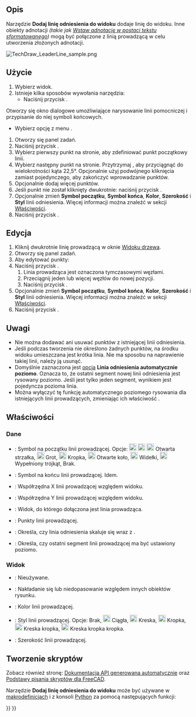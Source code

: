 <languages/>

{{Docnav/pl
|[[TechDraw_Annotation/pl|Wstaw adnotację]]
|[[TechDraw_RichTextAnnotation/pl|Wstaw adnotację w postaci tekstu sformatowanego]]
|[[TechDraw_Workbench/pl|środowisko pracy Rysunek Techniczny]]
|IconL=TechDraw_Annotation.svg
|IconR=TechDraw_RichTextAnnotation.svg
|IconC=Workbench_TechDraw.svg
}}

{{GuiCommand/pl
|Name=TechDraw LeaderLine
|Name/pl=Rysunek Techniczny: Dodaj linię odniesienia do widoku
|MenuLocation=Rysunek Techniczny → Dodaj linie → Dodaj linię odniesienia do widoku
|Workbenches=[[TechDraw_Workbench/pl|Rysunek Techniczny]]
|Version=0.19
|SeeAlso=[[TechDraw_RichTextAnnotation/pl|Wstaw adnotację w postaci tekstu sformatowanego]], [[TechDraw_WeldSymbol/pl|Dodaj informacje spawalnicze do linii odniesienia]]
}}

<span id="Description"></span>
==Opis==

Narzędzie '''Dodaj linię odniesienia do widoku''' dodaje linię do widoku. Inne obiekty adnotacji ''(takie jak [[TechDraw_RichTextAnnotation/pl|Wstaw adnotację w postaci tekstu sformatowanego]])'' mogą być połączone z linią prowadzącą w celu utworzenia złożonych adnotacji. 

[[Image:TechDraw_LeaderLine_sample.png]]
{{Caption|Linia pomocnicza dodana do Widoku.}}

<span id="Usage_create"></span>
==Użycie==

# Wybierz widok.
# Istnieje kilka sposobów wywołania narzędzia:
#* Naciśnij przycisk {{Button|[[Image:TechDraw_LeaderLine.svg|16px]] Dodaj linię odniesienia do widoku}}.
Otworzy się okno dialogowe umożliwiające narysowanie linii pomocniczej i przypisanie do niej symboli końcowych.
* Wybierz opcję z menu {{MenuCommand|Rysunek Techniczny → Dodaj linie → [[Image:TechDraw_LeaderLine.svg|16px]]. Dodaj linię prowadzącą do widoku}}.
# Otworzy się panel zadań.
# Naciśnij przycisk {{Button|Wybierz punkty}}.
# Wybierz pierwszy punkt na stronie, aby zdefiniować punkt początkowy linii.
# Wybierz następny punkt na stronie. Przytrzymaj {{KEY|Ctrl}}, aby przyciągnąć do wielokrotności kąta 22,5°. Opcjonalnie użyj podwójnego kliknięcia zamiast pojedynczego, aby zakończyć wprowadzanie punktów.
# Opcjonalnie dodaj więcej punktów.
# Jeśli punkt nie został kliknięty dwukrotnie: naciśnij przycisk {{Button|Zapisz punkty}}.
# Opcjonalnie zmień '''Symbol początku''', '''Symbol końca''', '''Kolor''', '''Szerokość''' i '''Styl''' linii odniesienia. Więcej informacji można znaleźć w sekcji [[#Właściwości|Właściwości]].
# Naciśnij przycisk {{Button|OK}}.

<span id="Usage_edit"></span>
==Edycja==

# Kliknij dwukrotnie linię prowadzącą w oknie [[Tree_view|Widoku drzewa]].
# Otworzy się panel zadań.
# Aby edytować punkty:
# Naciśnij przycisk {{Button|Edytuj punkty}}.
## Linia prowadząca jest oznaczona tymczasowymi węzłami.
## Przeciągnij jeden lub więcej węzłów do nowej pozycji.
## Naciśnij przycisk {{Button|Zapisz zmiany}}.
# Opcjonalnie zmień '''Symbol początku''', '''Symbol końca''', '''Kolor''', '''Szerokość''' i '''Styl''' linii odniesienia. Więcej informacji można znaleźć w sekcji [[#Właściwości|Właściwości]].
# Naciśnij przycisk {{Button|OK}}.

<span id="Notes"></span>
==Uwagi== 

* Nie można dodawać ani usuwać punktów z istniejącej linii odniesienia.
* Jeśli podczas tworzenia nie określono żadnych punktów, na środku widoku umieszczana jest krótka linia. Nie ma sposobu na naprawienie takiej linii, należy ją usunąć.
* Domyślnie zaznaczona jest [[TechDraw_Preferences/pl#Adnotacje|opcja]] '''Linia odniesienia automatycznie poziomo'''. Oznacza to, że ostatni segment nowej linii odniesienia jest rysowany poziomo. Jeśli jest tylko jeden segment, wynikiem jest pojedyncza pozioma linia.
* Można wyłączyć tę funkcję automatycznego poziomego rysowania dla istniejących linii prowadzących, zmieniając ich właściwość {{PropertyData|Auto Poziom}}.

<span id="Properties"></span>
==Właściwości==

<span id="Data"></span>
===Dane===

{{Properties_Title|Podstawowe}}

* {{PropertyData|Symbol początku|Enumeration}}: Symbol na początku linii prowadzącej. Opcje: [[Image:Arrowfilled.svg|20px]] [[Image:Arrowfilled.svg|20px]] [[Image:Arrowopen.svg|20px]] Otwarta strzałka, [[Image:Arrowtick.svg|20px]] Grot, [[Image:Arrowdot.svg|20px]] Kropka, [[Image:arrowopendot.svg|20px]] Otwarte koło, [[Image:arrowfork.svg|20px]] Widełki, [[Image:arrowpyramid.svg|20px]] Wypełniony trójkąt, Brak.
* {{PropertyData|Symbol końca|Enumeration}}: Symbol na końcu linii prowadzącej. Idem.
* {{PropertyData|X|Odległość}}: Współrzędna X linii prowadzącej względem widoku.
* {{PropertyData|Y|Odległość}}: Współrzędna Y linii prowadzącej względem widoku.

{{Properties_Title|Linia odniesienia}}

* {{PropertyData|Leader Parent|Link}}: Widok, do którego dołączona jest linia prowadząca.
* {{PropertyData|Punkty trasy|VectorList}}: Punkty linii prowadzącej.
* {{PropertyData|Skalowalny|Bool}}: Określa, czy linia odniesienia skaluje się wraz z {{PropertyData|Leader Parent}}.
* {{PropertyData|Auto poziom|Bool}}: Określa, czy ostatni segment linii prowadzącej ma być ustawiony poziomo.

<span id="View"></span>
===Widok===

{{TitleProperty|Podstawa}}

* {{PropertyView|Zachowaj etykietę|Bool}}: Nieużywane.
* {{PropertyView|Kolejność na stosie|Integer}}: Nakładanie się lub niedopasowanie względem innych obiektów rysunku. {{Version/pl|0.21}}

{{TitleProperty|Format linii}}

* {{PropertyView|Kolor|Color}}: Kolor linii prowadzącej.
* {{PropertyView|Style linii|Enumeration}}: Styl linii prowadzącej. Opcje: Brak, [[Image:Continuous-line.svg|20px]] Ciągła, [[Image:Dash-line.svg|20px]] Kreska, [[Image:Dot-line.svg|20px]] Kropka, [[Image:DashDot-line.svg|20px]] Kreska kropka, [[Image:DashDotDot-line.svg|20px|Length]] Kreska kropka kropka.
* {{PropertyView|Szerokość linii|Length}}: Szerokość linii prowadzącej.

<span id="Scripting"></span>
==Tworzenie skryptów==

Zobacz również stronę: [https://freecad.github.io/SourceDoc/ Dokumentacja API generowana automatycznie] oraz [[FreeCAD_Scripting_Basics/pl|Podstawy pisania skryptów dla FreeCAD]].

Narzędzie '''Dodaj linię odniesienia do widoku''' może być używane w [[Macros/pl|makrodefinicjach]] i z konsoli [[Python/pl|Python]] za pomocą następujących funkcji:

{{Code|code=
myPage = FreeCAD.ActiveDocument().Page
myBase = FreeCAD.ActiveDocument().View
leaderObj = FreeCAD.ActiveDocument.addObject('TechDraw::DrawLeaderLine','DrawLeaderLine')
FreeCAD.activeDocument().myPage.addView(leaderObj)
FreeCAD.activeDocument().leaderObj.LeaderParent = myBase
#first waypoint is always (0,0,0)  
#rest of waypoints are positions relative to (0,0,0)
leaderObj.WayPoints = [p0,p1,p2]
leaderObj.X = 5
leaderObj.Y = 5
}}


{{Docnav/pl
|[[TechDraw_Annotation/pl|Wstaw adnotację]]
|[[TechDraw_RichTextAnnotation/pl|Wstaw adnotację w postaci tekstu sformatowanego]]
|[[TechDraw_Workbench/pl|środowisko pracy Rysunek Techniczny]]
|IconL=TechDraw_Annotation.svg
|IconR=TechDraw_RichTextAnnotation.svg
|IconC=Workbench_TechDraw.svg
}}

{{TechDraw Tools navi{{#translation:}}}}
{{Userdocnavi{{#translation:}}}}